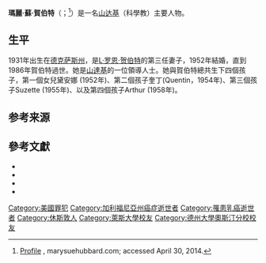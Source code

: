 {{refimprove|time=2016-08-24T10:24:30+00:00}}
{{Infobox person
| name        = 瑪麗·蘇·賀伯特<br />Mary Sue Hubbard
| image       = Mary sue hubbard 1957.jpg
| imagesize   = 175px
| caption     = 1957年的瑪麗·蘇·賀伯特
| birth_date  = {{birth date|1931|6|17}}
| birth_place = 美國[[德薩斯州|德薩斯州]]{{link-en|羅克代爾 (德薩斯州)|Rockdale, Texas|羅克代爾}}
| death_date  = {{death date and age|2002|11|25|1931|6|17}}
| death_place = 美國加州洛杉磯
| occupation  = 作家：《''Marriage Hats''》<br />編輯：《''The Book of E-Meter Drills''》<br />聽析員：[[山達基|山達基]]<br />主管：{{link-en|Office of Special Affairs|Office of Special Affairs|Guardian's Office}}
| alma_mater  = [[德克薩斯州大學奧斯汀分校|德克薩斯州大學奧斯汀分校]]
| spouse      = [[L·羅恩·賀伯特|L·羅恩·賀伯特]]
| children    = {{link-en|LifeTimes|LifeTimes|黛安娜}}、{{link-en|奎丁·哈伯德|Quentin Hubbard|奎丁}}、Suzette和Arthur
}}
'''瑪麗·蘇·賀伯特'''（{{lang-en|'''Mary Sue Hubbard'''}}；{{bd|1931年|6月17日|2002年|11月25日}}<ref name="mshubbardwebsite">[http://marysuehubbard.com/deathcert.shtml Profile] {{Wayback|url=http://marysuehubbard.com/deathcert.shtml |date=20210224234920 }}, marysuehubbard.com; accessed April 30, 2014.</ref>）是一名[[山达基|山达基]]（科學教）主要人物。

==生平==
1931年出生在[[德克萨斯州|德克萨斯州]]，是[[L·罗恩·贺伯特|L·罗恩·贺伯特]]的第三任妻子，1952年結婚，直到1986年賀伯特過世。她是[[山達基|山達基]]的一位領導人士。她與賀伯特總共生下四個孩子，第一個女兒黛安娜 (1952年)、第二個孩子奎丁(Quentin，1954年)、第三個孩子Suzette (1955年)、以及第四個孩子Arthur (1958年)。

== 参考来源 ==
{{Reflist}}

== 參考文獻 ==
* {{Cite book|title=[[A_Piece_of_Blue_Sky|A Piece of Blue Sky]]|last=Atack|first=Jon|authorlink=Jon Atack|publisher=Carol Publishing Group|year=1990|isbn=0-8184-0499-X|location=New York, NY|ref=Atack}}
* {{Cite news|title=Clear 208, Mary Sue Hubbard|date=February 1967|work=The Auditor|publisher=Hubbard Association of Scientologists|issue=21}}
* <cite id="Corydon">{{Cite book|title=[[L._Ron_Hubbard:_Messiah_or_Madman?|L. Ron Hubbard: Messiah or Madman?]]|last=Corydon|first=Bent|publisher=[[Lyle_Stuart|Lyle Stuart]]|year=1987|isbn=0-8184-0444-2|ref=Auditor21}}</cite>
* {{Cite book|title=[[Bare-faced_Messiah|Bare-faced Messiah]], The True Story of L. Ron Hubbard|last=Miller|first=Russell|authorlink=Russell Miller|publisher=Henry Holt & Co|year=1987|isbn=0-8050-0654-0|edition=First American|location=New York|ref=Miller}}

{{山達基}}

{{DEFAULTSORT:Hubbard, Mary Sue}}
[[Category:美國罪犯|Category:美國罪犯]]
[[Category:加利福尼亞州癌症逝世者|Category:加利福尼亞州癌症逝世者]]
[[Category:罹患乳癌逝世者|Category:罹患乳癌逝世者]]
[[Category:休斯敦人|Category:休斯敦人]]
[[Category:萊斯大學校友|Category:萊斯大學校友]]
[[Category:德州大學奧斯汀分校校友|Category:德州大學奧斯汀分校校友]]